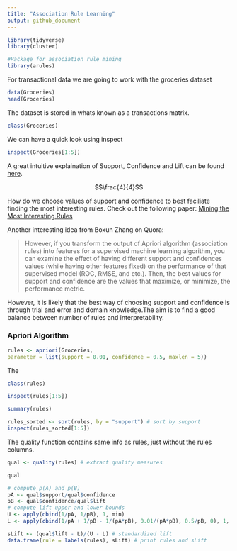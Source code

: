```yaml
---
title: "Association Rule Learning"
output: github_document
---
```



```r
library(tidyverse)
library(cluster)

#Package for association rule mining
library(arules)

```

For transactional data we are going to work with the groceries dataset


```r
data(Groceries)
head(Groceries)
```

The dataset is stored in whats known as a transactions matrix.

```r
class(Groceries)
```

We can have a quick look using inspect
```r
inspect(Groceries[1:5])
```

A great intuitive explaination of Support, Confidence and Lift can be found [here](https://www.hackerearth.com/blog/developers/beginners-tutorial-apriori-algorithm-data-mining-r-implementation).

$$\frac{4}{4}$$


How do we choose values of support and confidence to best faciliate finding the most interesting rules. Check out the following paper: [Mining the Most Interesting Rules](http://rakesh.agrawal-family.com/papers/kdd99rules.pdf)

Another interesting idea from Boxun Zhang on Quora:

> However, if you transform the output of Apriori algorithm (association rules) into features for a supervised machine learning algorithm, you can examine the effect of having different support and confidences values (while having other features fixed) on the performance of that supervised model (ROC, RMSE, and etc.). Then, the best values for support and confidence are the values that maximize, or minimize, the performance metric.

However, it is likely that the best way of choosing support and confidence is through trial and error and domain knowledge.The aim is to find a good balance between number of rules and interpretability.

### Apriori Algorithm

```r
rules <- apriori(Groceries,
parameter = list(support = 0.01, confidence = 0.5, maxlen = 5))

```

The 

```r
class(rules)

inspect(rules[1:5])
```

```r
summary(rules)
```


```r
rules_sorted <- sort(rules, by = "support") # sort by support
inspect(rules_sorted[1:5]) 
```

The quality function contains same info as rules, just without the rules columns.

```r
qual <- quality(rules) # extract quality measures

qual
```


```r


# compute p(A) and p(B)
pA <- qual$support/qual$confidence
pB <- qual$confidence/qual$lift
# compute lift upper and lower bounds
U <- apply(cbind(1/pA, 1/pB), 1, min)
L <- apply(cbind(1/pA + 1/pB - 1/(pA*pB), 0.01/(pA*pB), 0.5/pB, 0), 1, max)

sLift <- (qual$lift - L)/(U - L) # standardized lift
data.frame(rule = labels(rules), sLift) # print rules and sLift
```


```r

```




```r

```


```r

```




```r

```


```r

```




```r

```


```r

```




```r

```


```r

```




```r

```


```r

```



